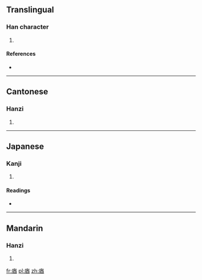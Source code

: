 ==Translingual==

===Han character===
{{Han char|rn=53|rad=广|as=07|sn=10|four=0026<sub>1</sub>|canj=戈一金田 (IMCW)}}

# {{defn|Han|sort=广07}}

====References====
* {{Han ref|kx=0346.220|dkj=09338|dj=0656.160|hdz=20885.050|uh=5EAE|ud=24238|bh=D176|bd=53622}}

----

==Cantonese==

===Hanzi===
{{yue-hanzi|jyut=|y=yau5}}

# {{defn|lang=yue|sort=广07}}

----

==Japanese==

===Kanji===
{{ja-kanji|grade=|rs=广07}}

# {{defn|lang=ja|sort=广07}}

====Readings====
* {{ja-readings|on=[[いう]] (iu), [[ゆ]] (yu)|kun=}}

----

==Mandarin==

===Hanzi===
{{cmn-hanzi|pin=[[yóu]] ([[you2]]), [[yǒu]] ([[you3]])|wg=yu<sup>2</sup>, yu<sup>3</sup>}}

# {{defn|lang=cmn|sort=广07}}

[[fr:庮]]
[[pl:庮]]
[[zh:庮]]